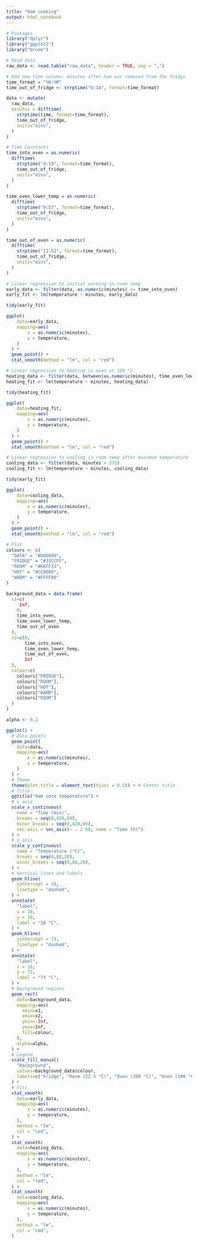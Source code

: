 ---
title: "Ham cooking"
output: html_notebook
---

```{r}
# Packages
library("dplyr")
library("ggplot2")
library("broom")
```

```{r}
# Read data
raw_data <- read.table("raw_data", header = TRUE, sep = ",")

# Add new time column: minutes after ham was removed from the fridge
time_format = "%H:%M"
time_out_of_fridge <- strptime("6:14", format=time_format)

data <- mutate(
  raw_data,
  minutes = difftime(
    strptime(time, format=time_format),
    time_out_of_fridge,
    units="mins",
  )
)

# Time constants
time_into_oven = as.numeric(
  difftime(
    strptime("9:19", format=time_format), 
    time_out_of_fridge, 
    units="mins",
  )
)

time_oven_lower_temp = as.numeric(
  difftime(
    strptime("9:57", format=time_format), 
    time_out_of_fridge, 
    units="mins",
  )
)

time_out_of_oven = as.numeric(
  difftime(
    strptime("11:52", format=time_format), 
    time_out_of_fridge, 
    units="mins",
  )
)

```

```{r}
# Linear regression to initial warming in room temp
early_data <- filter(data, as.numeric(minutes) <= time_into_oven)
early_fit <- lm(temperature ~ minutes, early_data)

tidy(early_fit)

ggplot(
    data=early_data, 
    mapping=aes(
        x = as.numeric(minutes),
        y = temperature, 
    )
  ) +
  geom_point() +
  stat_smooth(method = "lm", col = "red") 
```

```{r}
# Linear regression to heating in oven at 100 °C
heating_data <- filter(data, between(as.numeric(minutes), time_oven_lower_temp, time_out_of_oven))
heating_fit <- lm(temperature ~ minutes, heating_data)

tidy(heating_fit)

ggplot(
    data=heating_fit, 
    mapping=aes(
        x = as.numeric(minutes),
        y = temperature, 
    )
  ) +
  geom_point() +
  stat_smooth(method = "lm", col = "red") 
```
```{r}
# Linear regression to cooling in room temp after maximum temperature
cooling_data <- filter(data, minutes > 371)
cooling_fit <- lm(temperature ~ minutes, cooling_data)

tidy(early_fit)

ggplot(
    data=cooling_data, 
    mapping=aes(
        x = as.numeric(minutes),
        y = temperature, 
    )
  ) +
  geom_point() +
  stat_smooth(method = "lm", col = "red") 
```

```{r}
# Plot
colours <- c(
  "DATA" = "#000000", 
  "FRIDGE" = "#33CCFF",
  "ROOM" = "#66FF33",
  "HOT" = "#CC0000",
  "WARM" = "#FFFF00"
)

background_data = data.frame(
  x1=c(
    -Inf,
    0,
    time_into_oven,
    time_oven_lower_temp,
    time_out_of_oven
  ),
  x2=c(0,
       time_into_oven,
       time_oven_lower_temp,
       time_out_of_oven,
       Inf
  ),
  colour=c(
    colours["FRIDGE"],
    colours["ROOM"],
    colours["HOT"],
    colours["WARM"],
    colours["ROOM"]
  )
)

alpha <- 0.2

ggplot() +
  # Data points
  geom_point(
    data=data, 
    mapping=aes(
        x = as.numeric(minutes),
        y = temperature, 
    )
  ) +
  # Theme
  theme(plot.title = element_text(hjust = 0.5)) + # Center title
  # Title
  ggtitle("Ham core temperature") +
  # x axis
  scale_x_continuous(
    name = "Time (min)",
    breaks = seq(0,420,60),
    minor_breaks = seq(0,420,60),
    sec.axis = sec_axis(~ . / 60, name = "Time (h)")
  ) +
  # y axis
  scale_y_continuous(
    name = "Temperature (°C)",
    breaks = seq(0,80,20),
    minor_breaks = seq(0,80,20),
  ) +
  # Vertical lines and labels
  geom_hline(
    yintercept = 10,
    linetype = "dashed",
  ) +
  annotate(
    "label", 
    x = 10, 
    y = 10, 
    label = "10 °C",
  ) +
  geom_hline(
    yintercept = 73,
    linetype = "dashed",
  ) +
  annotate(
    "label", 
    x = 10, 
    y = 73, 
    label = "73 °C",
  ) +
  # Background regions
  geom_rect(
    data=background_data,
    mapping=aes(
      xmin=x1,
      xmax=x2,
      ymin=-Inf,
      ymax=Inf,
      fill=colour,
    ),
    alpha=alpha,
  ) + 
  # Legend
  scale_fill_manual(
    "Background", 
    values=background_data$colour, 
    labels=c("Fridge", "Room (22.5 °C)", "Oven (200 °C)", "Oven (100 °C)", "Room (22.5 °C)"),
  ) +
  # Fits
  stat_smooth(
    data=early_data,
    mapping=aes(
        x = as.numeric(minutes),
        y = temperature, 
    ),
    method = "lm", 
    col = "red",
  ) +
  stat_smooth(
    data=heating_data,
    mapping=aes(
        x = as.numeric(minutes),
        y = temperature, 
    ),
    method = "lm", 
    col = "red",
  ) +
  stat_smooth(
    data=cooling_data,
    mapping=aes(
        x = as.numeric(minutes),
        y = temperature, 
    ),
    method = "lm", 
    col = "red",
  ) 
```